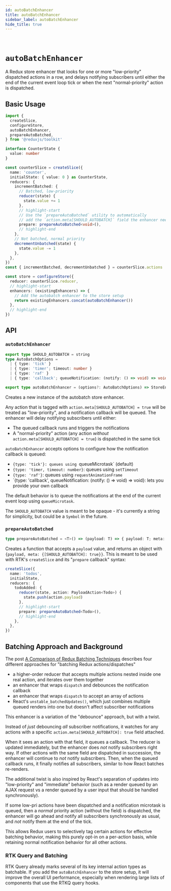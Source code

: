 ```yaml
---
id: autoBatchEnhancer
title: autoBatchEnhancer
sidebar_label: autoBatchEnhancer
hide_title: true
---
```


&nbsp;

# `autoBatchEnhancer`

A Redux store enhancer that looks for one or more "low-priority" dispatched actions in a row, and delays notifying subscribers until either the end of the current event loop tick or when the next "normal-priority" action is dispatched.

## Basic Usage

```ts
import {
  createSlice,
  configureStore,
  autoBatchEnhancer,
  prepareAutoBatched,
} from '@reduxjs/toolkit'

interface CounterState {
  value: number
}

const counterSlice = createSlice({
  name: 'counter',
  initialState: { value: 0 } as CounterState,
  reducers: {
    incrementBatched: {
      // Batched, low-priority
      reducer(state) {
        state.value += 1
      },
      // highlight-start
      // Use the `prepareAutoBatched` utility to automatically
      // add the `action.meta[SHOULD_AUTOBATCH]` field the enhancer needs
      prepare: prepareAutoBatched<void>(),
      // highlight-end
    },
    // Not batched, normal priority
    decrementUnbatched(state) {
      state.value -= 1
    },
  },
})
const { incrementBatched, decrementUnbatched } = counterSlice.actions

const store = configureStore({
  reducer: counterSlice.reducer,
  // highlight-start
  enhancers: (existingEnhancers) => {
    // Add the autobatch enhancer to the store setup
    return existingEnhancers.concat(autoBatchEnhancer())
  },
  // highlight-end
})
```

## API

### `autoBatchEnhancer`

```ts title="autoBatchEnhancer signature" no-transpile
export type SHOULD_AUTOBATCH = string
type AutoBatchOptions =
  | { type: 'tick' }
  | { type: 'timer'; timeout: number }
  | { type: 'raf' }
  | { type: 'callback'; queueNotification: (notify: () => void) => void }

export type autoBatchEnhancer = (options?: AutoBatchOptions) => StoreEnhancer
```

Creates a new instance of the autobatch store enhancer.

Any action that is tagged with `action.meta[SHOULD_AUTOBATCH] = true` will be treated as "low-priority", and a notification callback will be queued. The enhancer will delay notifying subscribers until either:

- The queued callback runs and triggers the notifications
- A "normal-priority" action (any action _without_ `action.meta[SHOULD_AUTOBATCH] = true`) is dispatched in the same tick

`autoBatchEnhancer` accepts options to configure how the notification callback is queued:

- `{type: 'tick'}: queues using `queueMicrotask` (default)
- `{type: 'timer, timeout: number}`: queues using `setTimeout`
- `{type: 'raf'}`: queues using `requestAnimationFrame`
- `{type: 'callback', queueNotification: (notify: () => void) => void}: lets you provide your own callback

The default behavior is to queue the notifications at the end of the current event loop using `queueMicrotask`.

The `SHOULD_AUTOBATCH` value is meant to be opaque - it's currently a string for simplicity, but could be a `Symbol` in the future.

### `prepareAutoBatched`

```ts title="prepareAutoBatched signature" no-transpile
type prepareAutoBatched = <T>() => (payload: T) => { payload: T; meta: unknown }
```

Creates a function that accepts a `payload` value, and returns an object with `{payload, meta: {[SHOULD_AUTOBATCH]: true}}`. This is meant to be used with RTK's `createSlice` and its "`prepare` callback" syntax:

```ts no-transpile
createSlice({
  name: 'todos',
  initialState,
  reducers: {
    todoAdded: {
      reducer(state, action: PayloadAction<Todo>) {
        state.push(action.payload)
      },
      // highlight-start
      prepare: prepareAutoBatched<Todo>(),
      // highlight-end
    },
  },
})
```

## Batching Approach and Background

The post [A Comparison of Redux Batching Techniques](https://blog.isquaredsoftware.com/2020/01/blogged-answers-redux-batching-techniques/) describes four different approaches for "batching Redux actions/dispatches"

- a higher-order reducer that accepts multiple actions nested inside one real action, and iterates over them together
- an enhancer that wraps `dispatch` and debounces the notification callback
- an enhancer that wraps `dispatch` to accept an array of actions
- React's `unstable_batchedUpdates()`, which just combines multiple queued renders into one but doesn't affect subscriber notifications

This enhancer is a variation of the "debounce" approach, but with a twist.

Instead of _just_ debouncing _all_ subscriber notifications, it watches for any actions with a specific `action.meta[SHOULD_AUTOBATCH]: true` field attached.

When it sees an action with that field, it queues a callback. The reducer is updated immediately, but the enhancer does _not_ notify subscribers right way. If other actions with the same field are dispatched in succession, the enhancer will continue to _not_ notify subscribers. Then, when the queued callback runs, it finally notifies all subscribers, similar to how React batches re-renders.

The additional twist is also inspired by React's separation of updates into "low-priority" and "immediate" behavior (such as a render queued by an AJAX request vs a render queued by a user input that should be handled synchronously).

If some low-pri actions have been dispatched and a notification microtask is queued, then a _normal_ priority action (without the field) is dispatched, the enhancer will go ahead and notify all subscribers synchronously as usual, and _not_ notify them at the end of the tick.

This allows Redux users to selectively tag certain actions for effective batching behavior, making this purely opt-in on a per-action basis, while retaining normal notification behavior for all other actions.

### RTK Query and Batching

RTK Query already marks several of its key internal action types as batchable. If you add the `autoBatchEnhancer` to the store setup, it will improve the overall UI performance, especially when rendering large lists of components that use the RTKQ query hooks.
